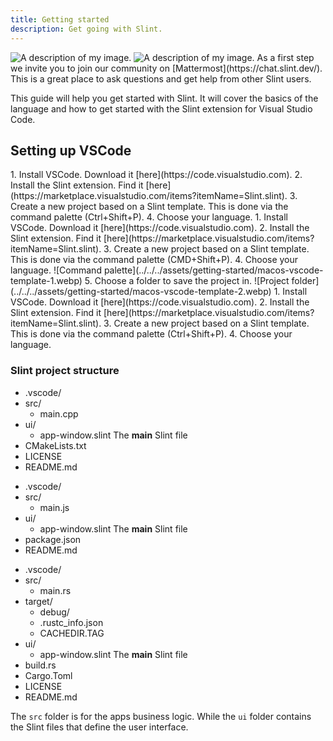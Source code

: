 ```yaml
---
title: Getting started
description: Get going with Slint.
---
```




<Image class="light:sl-hidden" src={myImageDark} width={50} alt="A description of my image." />
<Image class="dark:sl-hidden" src={myImageLight} width={50} alt="A description of my image." />
As a first step we invite you to join our community on [Mattermost](https://chat.slint.dev/). This is a great place to ask questions and get help from other Slint users.



This guide will help you get started with Slint. It will cover the basics of the language and how to get started with the Slint extension for Visual Studio Code.



## Setting up VSCode

<Tabs syncKey="dev-platform">
<TabItem label="Windows" icon="seti:windows">
<Steps>
1. Install VSCode.  
Download it [here](https://code.visualstudio.com).
2. Install the Slint extension.
Find it [here](https://marketplace.visualstudio.com/items?itemName=Slint.slint).
3. Create a new project based on a Slint template.
This is done via the command palette (Ctrl+Shift+P).
4. Choose your language.
</Steps>
</TabItem>
<TabItem label="macOS" icon="apple">
<Steps>
1. Install VSCode.  
Download it [here](https://code.visualstudio.com).
2. Install the Slint extension.
Find it [here](https://marketplace.visualstudio.com/items?itemName=Slint.slint).
3. Create a new project based on a Slint template.
This is done via the command palette (CMD+Shift+P).
4. Choose your language.
![Command palette](../../../assets/getting-started/macos-vscode-template-1.webp)
5. Choose a folder to save the project in.
![Project folder](../../../assets/getting-started/macos-vscode-template-2.webp)
</Steps>
</TabItem>
<TabItem label="Linux" icon="linux">
<Steps>
1. Install VSCode.  
Download it [here](https://code.visualstudio.com).
2. Install the Slint extension.
Find it [here](https://marketplace.visualstudio.com/items?itemName=Slint.slint).
3. Create a new project based on a Slint template.
This is done via the command palette (Ctrl+Shift+P).
4. Choose your language.
</Steps>
</TabItem>

</Tabs>


### Slint project structure





<Tabs syncKey="dev-language">
<TabItem label="C++" icon="seti:cpp">

<FileTree>

- .vscode/
- src/
  - main.cpp
- ui/
  - app-window.slint  The **main** Slint file
- CMakeLists.txt
- LICENSE
- README.md

</FileTree>

</TabItem>
<TabItem label="NodeJS" icon="seti:javascript">


<FileTree>

- .vscode/
- src/
  - main.js
- ui/
  - app-window.slint  The **main** Slint file
- package.json
- README.md

</FileTree>
</TabItem>
<TabItem label="Rust" icon="seti:rust">

<FileTree>

- .vscode/
- src/
  - main.rs
- target/
  - debug/
  - .rustc_info.json
  - CACHEDIR.TAG
- ui/
  - app-window.slint  The **main** Slint file
- build.rs
- Cargo.Toml
- LICENSE
- README.md

</FileTree>

</TabItem>
</Tabs>

The `src` folder is for the apps business logic. While the `ui` folder contains the Slint files that define the user interface.
